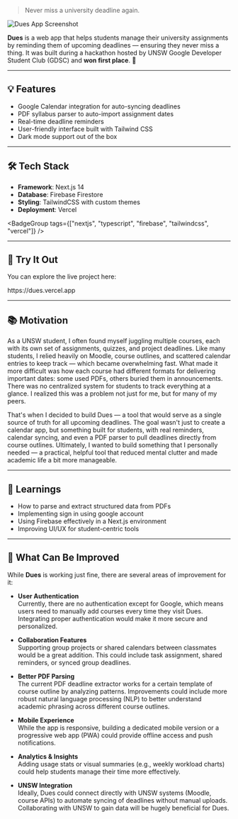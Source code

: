 > Never miss a university deadline again.

<img src="/dues.png" alt="Dues App Screenshot" className="rounded-xl my-6" />

**Dues** is a web app that helps students manage their university assignments by reminding them of upcoming deadlines — ensuring they never miss a thing. It was built during a hackathon hosted by UNSW Google Developer Student Club (GDSC) and **won first place**. 🎉

---

## 💡 Features

- Google Calendar integration for auto-syncing deadlines
- PDF syllabus parser to auto-import assignment dates
- Real-time deadline reminders
- User-friendly interface built with Tailwind CSS
- Dark mode support out of the box

---

## 🛠 Tech Stack

- **Framework**: Next.js 14
- **Database**: Firebase Firestore
- **Styling**: TailwindCSS with custom themes
- **Deployment**: Vercel

<BadgeGroup
  tags={["nextjs", "typescript", "firebase", "tailwindcss", "vercel"]}
/>

---

## 🔗 Try It Out

You can explore the live project here:

<CustomLink href="https://dues.vercel.app" target="_blank">
  https://dues.vercel.app
</CustomLink>

---

## 📚 Motivation

As a UNSW student, I often found myself juggling multiple courses, each with its own set of assignments, quizzes, and project deadlines. Like many students, I relied heavily on Moodle, course outlines, and scattered calendar entries to keep track — which became overwhelming fast.
What made it more difficult was how each course had different formats for delivering important dates: some used PDFs, others buried them in announcements. There was no centralized system for students to track everything at a glance. I realized this was a problem not just for me, but for many of my peers.

That's when I decided to build Dues — a tool that would serve as a single source of truth for all upcoming deadlines. The goal wasn't just to create a calendar app, but something built for students, with real reminders, calendar syncing, and even a PDF parser to pull deadlines directly from course outlines.
Ultimately, I wanted to build something that I personally needed — a practical, helpful tool that reduced mental clutter and made academic life a bit more manageable.

---

## 🧠 Learnings

- How to parse and extract structured data from PDFs
- Implementing sign in using google account
- Using Firebase effectively in a Next.js environment
- Improving UI/UX for student-centric tools

---

## 🚀 What Can Be Improved

While **Dues** is working just fine, there are several areas of improvement for it:

- **User Authentication**  
  Currently, there are no authentication except for Google, which means users need to manually add courses every time they visit Dues. Integrating proper authentication would make it more secure and personalized.

- **Collaboration Features**  
  Supporting group projects or shared calendars between classmates would be a great addition. This could include task assignment, shared reminders, or synced group deadlines.

- **Better PDF Parsing**  
  The current PDF deadline extractor works for a certain template of course outline by analyzing patterns. Improvements could include more robust natural language processing (NLP) to better understand academic phrasing across different course outlines.

- **Mobile Experience**  
  While the app is responsive, building a dedicated mobile version or a progressive web app (PWA) could provide offline access and push notifications.

- **Analytics & Insights**  
  Adding usage stats or visual summaries (e.g., weekly workload charts) could help students manage their time more effectively.

- **UNSW Integration**  
  Ideally, Dues could connect directly with UNSW systems (Moodle, course APIs) to automate syncing of deadlines without manual uploads. Collaborating with UNSW to gain data will be hugely beneficial for Dues.
